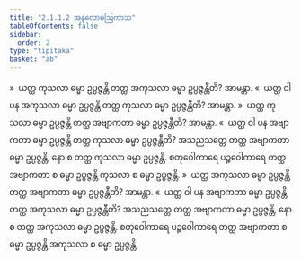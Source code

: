 ```yaml
---
title: "2.1.1.2 အနုလောမဩကာသ"
tableOfContents: false
sidebar:
  order: 2
type: "tipitaka"
basket: "ab"
---
```



<DynamicBreadcrumb />

<Division number="35">

<Paragraph number="182">
»  ယတ္ထ ကုသလာ ဓမ္မာ ဥပ္ပဇ္ဇန္တိ တတ္ထ အကုသလာ ဓမ္မာ ဥပ္ပဇ္ဇန္တီတိ? အာမန္တာ.
</Paragraph>

<Paragraph number="183">
«  ယတ္ထ ဝါ ပန အကုသလာ ဓမ္မာ ဥပ္ပဇ္ဇန္တိ တတ္ထ ကုသလာ ဓမ္မာ ဥပ္ပဇ္ဇန္တီတိ? အာမန္တာ.
</Paragraph>

<Paragraph number="184">
»  ယတ္ထ ကုသလာ ဓမ္မာ ဥပ္ပဇ္ဇန္တိ တတ္ထ အဗျာကတာ ဓမ္မာ ဥပ္ပဇ္ဇန္တီတိ? အာမန္တာ.
</Paragraph>

<Paragraph number="185">
«  ယတ္ထ ဝါ ပန အဗျာကတာ ဓမ္မာ ဥပ္ပဇ္ဇန္တိ တတ္ထ ကုသလာ ဓမ္မာ ဥပ္ပဇ္ဇန္တီတိ?
</Paragraph>

<Paragraph number="186">
အသညသတ္တေ တတ္ထ အဗျာကတာ ဓမ္မာ ဥပ္ပဇ္ဇန္တိ, နော စ တတ္ထ ကုသလာ ဓမ္မာ ဥပ္ပဇ္ဇန္တိ. စတုဝေါကာရေ ပဉ္စဝေါကာရေ တတ္ထ အဗျာကတာ စ ဓမ္မာ ဥပ္ပဇ္ဇန္တိ ကုသလာ စ ဓမ္မာ ဥပ္ပဇ္ဇန္တိ.
</Paragraph>

</Division>
<Division number="36">

<Paragraph number="187">
»  ယတ္ထ အကုသလာ ဓမ္မာ ဥပ္ပဇ္ဇန္တိ တတ္ထ အဗျာကတာ ဓမ္မာ ဥပ္ပဇ္ဇန္တီတိ? အာမန္တာ.
</Paragraph>

<Paragraph number="188">
«  ယတ္ထ ဝါ ပန အဗျာကတာ ဓမ္မာ ဥပ္ပဇ္ဇန္တိ တတ္ထ အကုသလာ ဓမ္မာ ဥပ္ပဇ္ဇန္တီတိ?
</Paragraph>

<Paragraph number="189">
အသညသတ္တေ တတ္ထ အဗျာကတာ ဓမ္မာ ဥပ္ပဇ္ဇန္တိ, နော စ တတ္ထ အကုသလာ ဓမ္မာ ဥပ္ပဇ္ဇန္တိ. စတုဝေါကာရေ ပဉ္စဝေါကာရေ တတ္ထ အဗျာကတာ စ ဓမ္မာ ဥပ္ပဇ္ဇန္တိ အကုသလာ စ ဓမ္မာ ဥပ္ပဇ္ဇန္တိ.
</Paragraph>
</Division>